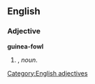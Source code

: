 ==English==

===Adjective===
'''guinea-fowl'''

# {{form of|Attributive form|[[guinea fowl]]|nodot=1}}, ''noun''.
#:''{{{2|&nbsp;}}}''
[[Category:English adjectives]]